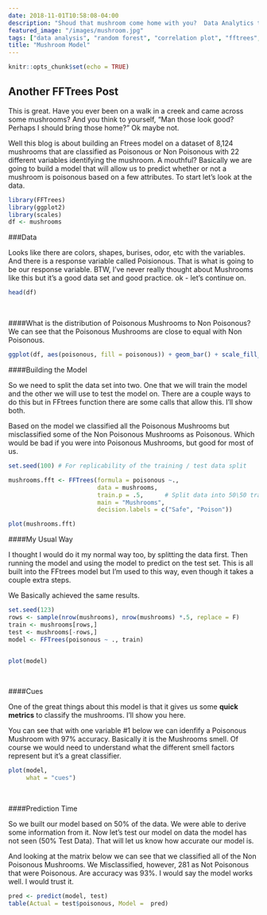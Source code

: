 ```yaml
---
date: 2018-11-01T10:58:08-04:00
description: "Shoud that mushroom come home with you?  Data Analytics to the Rescue."
featured_image: "/images/mushroom.jpg"
tags: ["data analysis", "random forest", "correlation plot", "fftrees", "exploratory analysis"]
title: "Mushroom Model"
---
```




```r
knitr::opts_chunk$set(echo = TRUE)
```


## Another FFTrees Post  

This is great.  Have you ever been on a walk in a creek and came across some mushrooms?  And you think to yourself, "Man those look good?  Perhaps I should bring those home?"  Ok maybe not. 

Well this blog is about building an Ftrees model on a dataset of 8,124 mushrooms that are classified as Poisonous or Non Poisonous with 22 different variables identifying the mushroom. A mouthful?  Basically we are going to build a model that will allow us to predict whether or not a mushroom is poisonous based on a few attributes. To start let's look at the data.
```r
library(FFTrees)
library(ggplot2)
library(scales)
df <- mushrooms
```

###Data

Looks like there are colors, shapes, burises, odor, etc with the variables. And there is a response variable called Poisionous.  That is what is going to be our response variable.  BTW, I've never really thought about Mushrooms like this but it's a good data set and good practice.  ok - let's continue on.  

```r
head(df)
```
<br>

####What is the distribution of Poisonous Mushrooms to Non Poisonous?  We can see that the Poisonous Mushrooms are close to equal with Non Poisonous.  

```r
ggplot(df, aes(poisonous, fill = poisonous)) + geom_bar() + scale_fill_brewer(palette="Dark2") + labs(title = "Count of Poisonous and Non Poisonous Mushrooms", x = "", y = "Count", caption = "Data:Mushroom Data Set", subtitle = "How many are Poisonous?") + theme(plot.title = element_text(size = 16, face = "bold", family = "mono", hjust = .5), plot.subtitle = element_text(size = 12, family = "mono", hjust = .5)) + labs(fill = "Poisonous") + scale_y_continuous(labels = comma)
```


####Building the Model

So we need to split the data set into two.  One that we will train the model and the other we will use to test the model on.  There are a couple ways to do this but in FFtrees function there are some calls that allow this.  I'll show both. 
<br>

Based on the model we classified all the Poisonous Mushrooms but misclassified some of the Non Poisonous Mushrooms as Poisonous.  Which would be bad if you were into Poisonous Mushrooms, but good for most of us.

```r
set.seed(100) # For replicability of the training / test data split

mushrooms.fft <- FFTrees(formula = poisonous ~.,
                         data = mushrooms,
                         train.p = .5,      # Split data into 50\50 training \ test
                         main = "Mushrooms",
                         decision.labels = c("Safe", "Poison")) 

```

```r
plot(mushrooms.fft)
```

####My Usual Way

I thought I would do it my normal way too, by splitting the data first.  Then running the model and using the model to predict on the test set.  This is all built into the FFtrees model but I'm used to this way, even though it takes a couple extra steps.

We Basically achieved the same results.
```r
set.seed(123)
rows <- sample(nrow(mushrooms), nrow(mushrooms) *.5, replace = F)
train <- mushrooms[rows,]
test <- mushrooms[-rows,]
model <- FFTrees(poisonous ~ ., train)


plot(model)
```
<br>

####Cues

One of the great things about this model is that it gives us some **quick metrics** to classify the mushrooms.  I'll show you here.

You can see that with one variable #1 below we can idenfify a Poisonous Mushroom with 97% accuracy.  Basically it is the Mushrooms smell.  Of course we would need to understand what the different smell factors represent but it's a great classifier.  

```r
plot(model, 
     what = "cues")
```

<br>

####Prediction Time

So we built our model based on 50% of the data.  We were able to derive some information from it.  Now let's test our model on data the model has not seen (50% Test Data).  That will let us know how accurate our model is.  

And looking at the matrix below we can see that we classified all of the Non Poisonous Mushrooms.  We Misclassified, however, 281 as Not Poisonous that were Poisonous.  Are accuracy was 93%.  I would say the model works well.  I would trust it.

```r
pred <- predict(model, test)
table(Actual = test$poisonous, Model =  pred)

```

